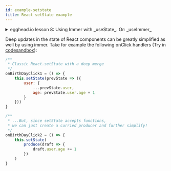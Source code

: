 ```yaml
---
id: example-setstate
title: React setState example
---
```


<center>
	<div
		data-ea-publisher="immerjs"
		data-ea-type="image"
		className="horizontal bordered"
	></div>
</center>
<details>
	<summary className="egghead-summary">
		egghead.io lesson 8: Using Immer with _useState_. Or: _useImmer_
	</summary>
	<br />
	<div>
		<iframe
			width="760"
			height="427"
			scrolling="no"
			src="https://egghead.io/lessons/react-immutable-update-state-inside-react-components-with-useimmer/embed"
		></iframe>
	</div>
	<a
		className="egghead-link"
		href="https://egghead.io/lessons/react-immutable-update-state-inside-react-components-with-useimmer"
	>
		Hosted on egghead.io
	</a>
</details>

Deep updates in the state of React components can be greatly simplified as well by using immer. Take for example the following onClick handlers (Try in [codesandbox](https://codesandbox.io/s/m4yp57632j)):

```javascript
/**
 * Classic React.setState with a deep merge
 */
onBirthDayClick1 = () => {
	this.setState(prevState => ({
		user: {
			...prevState.user,
			age: prevState.user.age + 1
		}
	}))
}

/**
 * ...But, since setState accepts functions,
 * we can just create a curried producer and further simplify!
 */
onBirthDayClick2 = () => {
	this.setState(
		produce(draft => {
			draft.user.age += 1
		})
	)
}
```
